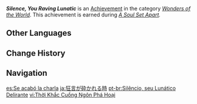 {{Achievement Infobox
|id           = 84032
|order id     = 5011
|category     = Wonders of the World
|description  = Defeat the [[Abyss Herald: Wicked Torrents#"Presager of the Abyss"|Abyss Herald]].
|requirements = Earned during ''[[A Soul Set Apart]].''
|primogems    = 5
|tracking     = 
|hidden       = 1
|quest        = We Will Be Reunited
|type         = Quest
}}
'''''Silence, You Raving Lunatic''''' is an [[Achievement]] in the category ''[[Wonders of the World]]''. This achievement is earned during ''[[A Soul Set Apart]].''
<!--
==Trivia==

==Video Guides==
{{EVT
|video1   = 
|caption1 = 
}}
-->
==Other Languages==
{{Other Languages
|en      = Silence, You Raving Lunatic
|zhs     = 狂言破碎之时
|zhs_rm  = Kuángyán Pòsuì zhī Shí
|zht     = 狂言破碎之時
|zht_rm  = Kuángyán Pòsuì zhī Shí
|zh_tl   = 
|ja      = 狂言が砕かれる時
|ja_rm   = Kyougen ga Kudakareru Toki
|ja_tl   = When the Farce is Broken
|ko      = 광언이 부서질 때
|ko_tl   = When the Nonsense is Broken
|es      = Se acabó la charla
|es_tl   = The Discussion Is Over
|fr      = Fin de la conversation
|fr_tl   = End of Conversation
|ru      = Туши свет, чудила!
|ru_tl   = Turn Off the Light, Weirdo!
|th      = ความบ้าระห่ำที่แตกสลาย
|th_rm   = 
|th_tl   = 
|vi      = Thời Khắc Cuồng Ngôn Phá Hoại
|vi_tl   = 
|de      = Schweig, du rasender Verrückter
|de_tl   = Silence, You Raving Lunatic
|id      = Hentikan Omong Kosongmu
|id_tl   = Stop Your Nonsense
|pt      = Silêncio, seu Lunático Delirante
|pt_tl   = 
|tr      = Kapa Çeneni Seni Çatlak
|tr_tl   = Shut Your Mouth Lunatic
|it      = Taci, pazzo furioso
|it_tl   = 
}}

==Change History==
{{Change History|1.4}}
<!--
==References==
{{Reflist}}
-->
==Navigation==
{{Achievement Navbox|Wonders of the World|Quest}}

[[es:Se acabó la charla]]
[[ja:狂言が砕かれる時]]
[[pt-br:Silêncio, seu Lunático Delirante]]
[[vi:Thời Khắc Cuồng Ngôn Phá Hoại]]